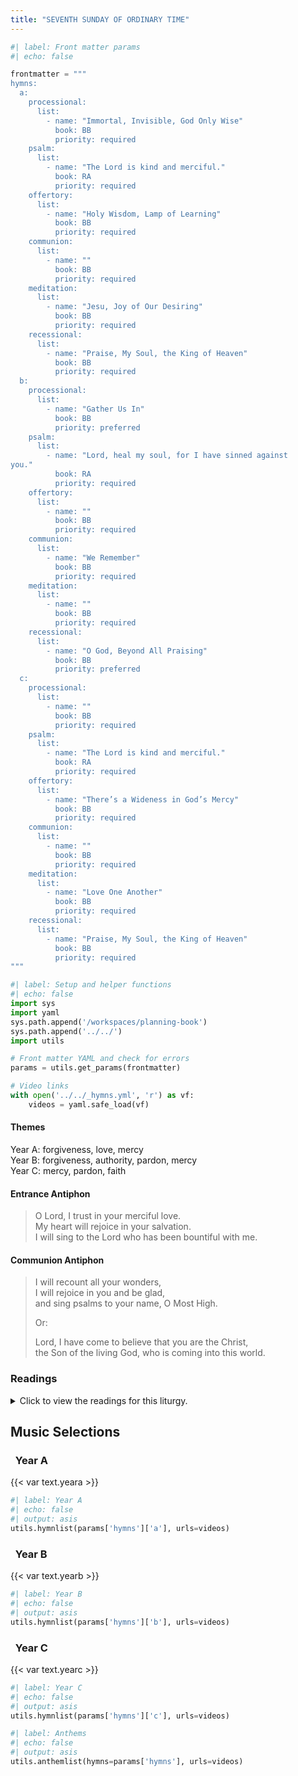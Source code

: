 ```yaml
---
title: "SEVENTH SUNDAY OF ORDINARY TIME"
---
```


```python
#| label: Front matter params
#| echo: false

frontmatter = """
hymns:
  a:
    processional:
      list:
        - name: "Immortal, Invisible, God Only Wise"
          book: BB
          priority: required
    psalm:
      list:
        - name: "The Lord is kind and merciful."
          book: RA
          priority: required
    offertory:
      list:
        - name: "Holy Wisdom, Lamp of Learning"
          book: BB
          priority: required
    communion:
      list:
        - name: ""
          book: BB
          priority: required
    meditation:
      list:
        - name: "Jesu, Joy of Our Desiring"
          book: BB
          priority: required
    recessional:
      list:
        - name: "Praise, My Soul, the King of Heaven"
          book: BB
          priority: required
  b:
    processional:
      list:
        - name: "Gather Us In"
          book: BB
          priority: preferred
    psalm:
      list:
        - name: "Lord, heal my soul, for I have sinned against
you."
          book: RA
          priority: required
    offertory:
      list:
        - name: ""
          book: BB
          priority: required
    communion:
      list:
        - name: "We Remember"
          book: BB
          priority: required
    meditation:
      list:
        - name: ""
          book: BB
          priority: required
    recessional:
      list:
        - name: "O God, Beyond All Praising"
          book: BB
          priority: preferred
  c:
    processional:
      list:
        - name: ""
          book: BB
          priority: required
    psalm:
      list:
        - name: "The Lord is kind and merciful."
          book: RA
          priority: required
    offertory:
      list:
        - name: "There’s a Wideness in God’s Mercy"
          book: BB
          priority: required
    communion:
      list:
        - name: ""
          book: BB
          priority: required
    meditation:
      list:
        - name: "Love One Another"
          book: BB
          priority: required
    recessional:
      list:
        - name: "Praise, My Soul, the King of Heaven"
          book: BB
          priority: required
"""
```

```python
#| label: Setup and helper functions
#| echo: false
import sys
import yaml
sys.path.append('/workspaces/planning-book')
sys.path.append('../../')
import utils

# Front matter YAML and check for errors
params = utils.get_params(frontmatter)

# Video links
with open('../../_hymns.yml', 'r') as vf:
    videos = yaml.safe_load(vf)
```

:::  {.red}
#### **Themes**
:::

[Year A:]{.red} forgiveness, love, mercy  
[Year B:]{.red} forgiveness, authority, pardon, mercy  
[Year C:]{.red} mercy, pardon, faith  

:::  {.red}
#### **Entrance Antiphon**
:::

> O Lord, I trust in your merciful love.  
> My heart will rejoice in your salvation.  
> I will sing to the Lord who has been bountiful with me.

:::  {.red}
#### **Communion Antiphon**
:::

> I will recount all your wonders,  
> I will rejoice in you and be glad,  
> and sing psalms to your name, O Most High.  
> 
> [Or:]{.red}  
> 
> Lord, I have come to believe that you are the Christ,  
> the Son of the living God, who is coming into this world.

:::: {.content-visible when-format="html"}
::: {.red}
### Readings
:::

<details>
  <summary>Click to view the readings for this liturgy.</summary>

::: {.red}
### &nbsp; Year A

#### First Reading [Leviticus 19:1-2, 17-18]{style="float:right" .small}
:::

The LORD said to Moses,  
"Speak to the whole Israelite community and tell them:  
Be holy, for I, the LORD, your God, am holy.  

"You shall not bear hatred for your brother or sister in your heart.  
Though you may have to reprove your fellow citizen,  
do not incur sin because of him.  
Take no revenge and cherish no grudge against any of your people.  
You shall love your neighbor as yourself.  
I am the LORD."  

***

::: {.red}
#### Responsorial Psalm [Psalm 103:1-2, 3-4, 8, 10, 12-13]{style="float:right" .small}
:::

**[℟.]{.red}** **The Lord is kind and merciful.**  

Bless the LORD, O my soul;  
and all my being, bless his holy name.  
Bless the LORD, O my soul,  
and forget not all his benefits. **[℟.]{.red}**  

He pardons all your iniquities,  
heals all your ills.  
He redeems your life from destruction,  
crowns you with kindness and compassion. **[℟.]{.red}**  

Merciful and gracious is the LORD,  
slow to anger and abounding in kindness.  
Not according to our sins does he deal with us,  
nor does he requite us according to our crimes. **[℟.]{.red}**  

As far as the east is from the west,  
so far has he put our transgressions from us.  
As a father has compassion on his children,  
so the LORD has compassion on those who fear him. **[℟.]{.red}**  

***

::: {.red}
#### Second Reading [1 Corinthians 3:16-23]{style="float:right" .small}
:::

Brothers and sisters:  
Do you not know that you are the temple of God,  
and that the Spirit of God dwells in you?  
If anyone destroys God's temple, God will destroy that person;  
for the temple of God, which you are, is holy.  

Let no one deceive himself.  
If any one among you considers himself wise in this age,  
let him become a fool, so as to become wise.  
For the wisdom of this world is foolishness in the eyes of God,  
for it is written:  
*God catches the wise in their own ruses,*  
and again:  
*The Lord knows the thoughts of the wise,*  
*that they are vain.*  

So let no one boast about human beings, for everything belongs to you,  
Paul or Apollos or Cephas,  
or the world or life or death,  
or the present or the future:  
all belong to you, and you to Christ, and Christ to God.  

***

::: {.red}
#### Gospel Acclamation [1 John 2:5]{style="float:right" .small}
:::

**[℟.]{.red}** **Alleluia, alleluia.**  
Whoever keeps the word of Christ,  
the love of God is truly perfected in him. **[℟.]{.red}**

***

::: {.red}
#### Gospel [Matthew 5:38-48]{style="float:right" .small}
:::

Jesus said to his disciples:  
"You have heard that it was said,  
*An eye for an eye and a tooth for a tooth.*  
But I say to you, offer no resistance to one who is evil.  
When someone strikes you on your right cheek,  
turn the other one as well.  
If anyone wants to go to law with you over your tunic,  
hand over your cloak as well.  
Should anyone press you into service for one mile,  
go for two miles.  
Give to the one who asks of you,  
and do not turn your back on one who wants to borrow.  

"You have heard that it was said,  
*You shall love your neighbor and hate your enemy.*  
But I say to you, love your enemies  
and pray for those who persecute you,  
that you may be children of your heavenly Father,  
for he makes his sun rise on the bad and the good,  
and causes rain to fall on the just and the unjust.  
For if you love those who love you, what recompense will you have?  
Do not the tax collectors do the same?  
And if you greet your brothers only,  
what is unusual about that?  
Do not the pagans do the same?  
So be perfect, just as your heavenly Father is perfect."  

::: {.centered}
{{< var symbols.cross >}} &nbsp; {{< var symbols.cross >}} &nbsp; {{< var symbols.cross >}}
:::

::: {.red}
### &nbsp; Year B

#### First Reading [Isaiah 43:18-19, 21-22, 24b-25]{style="float:right" .small}
:::

Thus says the LORD:  
Remember not the events of the past,  
the things of long ago consider not;  
see, I am doing something new!  
Now it springs forth, do you not perceive it?  
In the desert I make a way,  
in the wasteland, rivers.  
The people I formed for myself,  
that they might announce my praise.  
Yet you did not call upon me, O Jacob,  
for you grew weary of me, O Israel.  
You burdened me with your sins,  
and wearied me with your crimes.  
It is I, I, who wipe out,  
for my own sake, your offenses;  
your sins I remember no more.  

***

::: {.red}
#### Responsorial Psalm [Psalm 41:2-3, 4-5, 13-14]{style="float:right" .small}
:::

**[℟.]{.red}** **Lord, heal my soul, for I have sinned against you.**  

Blessed is the one who has regard for the lowly and the poor;  
in the day of misfortune the LORD will deliver him.  
The LORD will keep and preserve him;  
and make him blessed on earth,  
and not give him over to the will of his enemies. **[℟.]{.red}**  

The LORD will help him on his sickbed,  
he will take away all his ailment when he is ill.  
Once I said, "O LORD, have pity on me;  
heal me, though I have sinned against you." **[℟.]{.red}**  

But because of my integrity you sustain me  
and let me stand before you forever.  
Blessed be the LORD, the God of Israel,  
from all eternity. Amen. Amen. **[℟.]{.red}**  

***

::: {.red}
#### Second Reading [2 Corinthians 1:18-22]{style="float:right" .small}
:::

Brothers and sisters:  
As God is faithful,  
our word to you is not "yes" and "no."  
For the Son of God, Jesus Christ,  
who was proclaimed to you by us, Silvanus and Timothy and me,  
was not "yes" and "no, " but "yes" has been in him.  
For however many are the promises of God, their Yes is in him;  
therefore, the Amen from us also goes through him to God for glory.  
But the one who gives us security with you in Christ  
and who anointed us is God;  
he has also put his seal upon us  
and given the Spirit in our hearts as a first installment.  

***

::: {.red}
#### Gospel Acclamation [Luke 4.18-19]{style="float:right" .small}
:::

**[℟.]{.red}** **Alleluia, alleluia.**  
The Lord sent me to bring glad tidings to the poor,  
and to proclaim liberty to captives. **[℟.]{.red}**  

***

::: {.red}
#### Gospel [Mark 2:1-12]{style="float:right" .small}
:::

When Jesus returned to Capernaum after some days,  
it became known that he was at home.  
Many gathered together so that there was no longer room for them,  
not even around the door,  
and he preached the word to them.  
They came bringing to him a paralytic carried by four men.  
Unable to get near Jesus because of the crowd,  
they opened up the roof above him.  
After they had broken through,  
they let down the mat on which the paralytic was lying.  
When Jesus saw their faith, he said to the paralytic,  
"Child, your sins are forgiven."  
Now some of the scribes were sitting there asking themselves,  
"Why does this man speak that way? He is blaspheming.  
Who but God alone can forgive sins?"  
Jesus immediately knew in his mind  
what they were thinking to themselves,  
so he said, "Why are you thinking such things in your hearts?  
Which is easier, to say to the paralytic,  
'Your sins are forgiven,'  
or to say, 'Rise, pick up your mat and walk?'  
But that you may know  
that the Son of Man has authority to forgive sins on earth"  
-he said to the paralytic,  
"I say to you, rise, pick up your mat, and go home."  
He rose, picked up his mat at once,  
and went away in the sight of everyone.  
They were all astounded  
and glorified God, saying, "We have never seen anything like this."  

::: {.centered}
{{< var symbols.cross >}} &nbsp; {{< var symbols.cross >}} &nbsp; {{< var symbols.cross >}}
:::

::: {.red}
### &nbsp; Year C

#### First Reading [1 Samuel 26:2, 7-9, 12-13, 22-23]{style="float:right" .small}
:::

In those days, Saul went down to the desert of Ziph  
with three thousand picked men of Israel,  
to search for David in the desert of Ziph.  
So David and Abishai went among Saul’s soldiers by night  
and found Saul lying asleep within the barricade,  
with his spear thrust into the ground at his head  
and Abner and his men sleeping around him.  

Abishai whispered to David:  
“God has delivered your enemy into your grasp this day.  
Let me nail him to the ground with one thrust of the spear;  
I will not need a second thrust!”  
But David said to Abishai, “Do not harm him,  
for who can lay hands on the LORD’s anointed and remain unpunished?”  
So David took the spear and the water jug from their place at Saul’s head,  
and they got away without anyone’s seeing or knowing or awakening.  
All remained asleep,  
because the LORD had put them into a deep slumber.  

Going across to an opposite slope,  
David stood on a remote hilltop  
at a great distance from Abner, son of Ner, and the troops.  
He said: “Here is the king’s spear.  
Let an attendant come over to get it.  
The LORD will reward each man for his justice and faithfulness.  
Today, though the LORD delivered you into my grasp,  
I would not harm the LORD’s anointed.”

***

::: {.red}
#### Responsorial Psalm [Psalm 103:1-2, 3-4, 8, 10, 12-13]{style="float:right" .small}
:::

**[℟.]{.red}** **The Lord is kind and merciful.**  

Bless the LORD, O my soul;  
&emsp; and all my being, bless his holy name.  
Bless the LORD, O my soul,  
&emsp; and forget not all his benefits. **[℟.]{.red}**  

He pardons all your iniquities,  
&emsp; heals all your ills.  
He redeems your life from destruction,  
&emsp; crowns you with kindness and compassion. **[℟.]{.red}** 

Merciful and gracious is the LORD,  
&emsp; slow to anger and abounding in kindness.  
Not according to our sins does he deal with us,  
&emsp; nor does he requite us according to our crimes. **[℟.]{.red}** 

As far as the east is from the west,  
&emsp; so far has he put our transgressions from us.  
As a father has compassion on his children,  
&emsp; so the LORD has compassion on those who fear him. **[℟.]{.red}** 

***

::: {.red}
#### Second Reading [1 Corinthians 15:45-49]{style="float:right" .small}
:::

Brothers and sisters:  
It is written, *The first man, Adam, became a living being,*  
the last Adam a life-giving spirit.  
But the spiritual was not first;  
rather the natural and then the spiritual.  
The first man was from the earth, earthly;  
the second man, from heaven.  
As was the earthly one, so also are the earthly,  
and as is the heavenly one, so also are the heavenly.  
Just as we have borne the image of the earthly one,  
we shall also bear the image of the heavenly one.  

***

::: {.red}
#### Gospel Acclamation [John 13:34]{style="float:right" .small}
:::

**[℟.]{.red}** **Alleluia, alleluia.**  
I give you a new commandment, says the Lord:  
love one another as I have loved you. **[℟.]{.red}** 

***

::: {.red}
#### Gospel [Luke 6:27-38]{style="float:right" .small}
:::

Jesus said to his disciples:  
“To you who hear I say,  
love your enemies, do good to those who hate you,  
bless those who curse you, pray for those who mistreat you.  
To the person who strikes you on one cheek,  
offer the other one as well,  
and from the person who takes your cloak,  
do not withhold even your tunic.  
Give to everyone who asks of you,  
and from the one who takes what is yours do not demand it back.  
Do to others as you would have them do to you.  
For if you love those who love you,  
what credit is that to you?  
Even sinners love those who love them.  
And if you do good to those who do good to you,  
what credit is that to you?  
Even sinners do the same.  
If you lend money to those from whom you expect repayment,  
what credit is that to you?  
Even sinners lend to sinners,  
and get back the same amount.  
But rather, love your enemies and do good to them,  
and lend expecting nothing back;  
then your reward will be great  
and you will be children of the Most High,  
for he himself is kind to the ungrateful and the wicked.  
Be merciful, just as your Father is merciful.  

“Stop judging and you will not be judged.  
Stop condemning and you will not be condemned.  
Forgive and you will be forgiven.  
Give, and gifts will be given to you;  
a good measure, packed together, shaken down, and overflowing,  
will be poured into your lap.  
For the measure with which you measure  
will in return be measured out to you.”

::: {.centered}
{{< var symbols.cross >}} &nbsp; {{< var symbols.cross >}} &nbsp; {{< var symbols.cross >}}
:::

</details>
::::

::: {.red}
## Music Selections
:::

::: {.titlered}
### &nbsp; Year A
:::
{{< var text.yeara >}}

```python
#| label: Year A
#| echo: false
#| output: asis
utils.hymnlist(params['hymns']['a'], urls=videos)
```

::: {.titlered}
### &nbsp; Year B
:::
{{< var text.yearb >}}

```python
#| label: Year B
#| echo: false
#| output: asis
utils.hymnlist(params['hymns']['b'], urls=videos)
```

::: {.titlered}
### &nbsp; Year C
:::
{{< var text.yearc >}}

```python
#| label: Year C
#| echo: false
#| output: asis
utils.hymnlist(params['hymns']['c'], urls=videos)
```


```python
#| label: Anthems
#| echo: false
#| output: asis
utils.anthemlist(hymns=params['hymns'], urls=videos)
```
